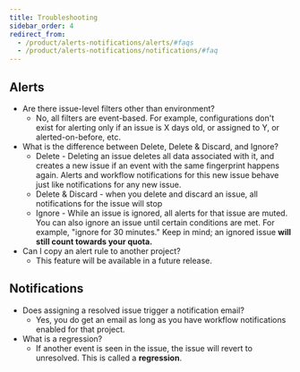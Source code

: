 ```yaml
---
title: Troubleshooting
sidebar_order: 4
redirect_from:
  - /product/alerts-notifications/alerts/#faqs
  - /product/alerts-notifications/notifications/#faq
---
```


## Alerts

- Are there issue-level filters other than environment?
  - No, all filters are event-based. For example, configurations don't exist for alerting only if an issue is X days old, or assigned to Y, or alerted-on-before, etc.
- What is the difference between Delete, Delete & Discard, and Ignore?
  - Delete - Deleting an issue deletes all data associated with it, and creates a new issue if an event with the same fingerprint happens again. Alerts and workflow notifications for this new issue behave just like notifications for any new issue.
  - Delete & Discard - when you delete and discard an issue, all notifications for the issue will stop
  - Ignore - While an issue is ignored, all alerts for that issue are muted. You can also ignore an issue until certain conditions are met. For example, "ignore for 30 minutes." Keep in mind; an ignored issue **will still count towards your quota.**
- Can I copy an alert rule to another project?
  - This feature will be available in a future release.

## Notifications

- Does assigning a resolved issue trigger a notification email?
  - Yes, you do get an email as long as you have workflow notifications enabled for that project.
- What is a regression?
  - If another event is seen in the issue, the issue will revert to unresolved. This is called a **regression**.
